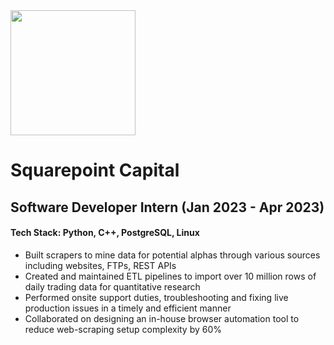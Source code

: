 
<Meta title="Experiences/Squarepoint Capital" />

<div
  style={{ 
    "display": "flex",
    "justify-content": "center"
  }}
>
  <img 
    src={squarepointPic}
    width="200px"
  />
</div>

# Squarepoint Capital
## Software Developer Intern (Jan 2023 - Apr 2023)

#### Tech Stack: Python, C++, PostgreSQL, Linux
- Built scrapers to mine data for potential alphas through various sources including websites, FTPs, REST APIs
- Created and maintained ETL pipelines to import over 10 million rows of daily trading data for quantitative research
- Performed onsite support duties, troubleshooting and fixing live production issues in a timely and efficient manner
- Collaborated on designing an in-house browser automation tool to reduce web-scraping setup complexity by 60%

